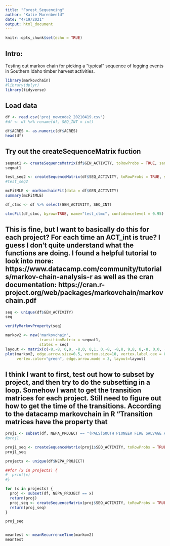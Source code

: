 ```yaml
---
title: "Forest_Sequencing"
author: "Katie Murenbeeld"
date: "4/19/2021"
output: html_document
---
```


```r
knitr::opts_chunk$set(echo = TRUE)
```

## Intro:

Testing out markov chain for picking a "typical" sequence of logging events in Southern Idaho timber harvest activities. 

```r
library(markovchain)
#library(dplyr)
library(tidyverse)
```

## Load data

```r
df <- read.csv('proj_newcode2_20210419.csv')
#df <- df %>% rename(df, SEQ_INT = int)

df$ACRES <- as.numeric(df$ACRES)
head(df)
```

## Try out the createSequenceMatrix fuction

```r
seqmat1 <- createSequenceMatrix(df$GEN_ACTIVITY, toRowProbs = TRUE, sanitize=TRUE)
seqmat1
```

```r
test_seq2 <- createSequenceMatrix(df$SEQ_ACTIVITY, toRowProbs = TRUE, sanitize=TRUE)
#test_seq2
```


```r
mcFitMLE <- markovchainFit(data = df$GEN_ACTIVITY)
summary(mcFitMLE)
```

```r
df_ctmc <- df %>% select(GEN_ACTIVITY, SEQ_INT)

ctmcFit(df_ctmc, byrow=TRUE, name="test_ctmc", confidencelevel = 0.95)
```

## This is fine, but I want to basically do this for each project? For each time an ACT_int is true? I guess I don't quite understand what the functions are doing.  I found a helpful tutorial to look into more: https://www.datacamp.com/community/tutorials/markov-chain-analysis-r as well as the cran documentation: https://cran.r-project.org/web/packages/markovchain/markovchain.pdf

```r
seq <- unique(df$GEN_ACTIVITY)
seq

verifyMarkovProperty(seq)
```

```r
markov2 <- new('markovchain', 
               transitionMatrix = seqmat1,
               states = seq)
layout <- matrix(c(-8,-8, 0,9, -8,0, 8,1, 0,-8, -8,8, 9,8, 8,-8, 0,0, -4,4, 4,4, 4,-4), ncol = 2, byrow = TRUE)
plot(markov2, edge.arrow.size=0.5, vertex.size=10, vertex.label.cex = 0.5, edge.label.cex=0.75,
     vertex.color="green", edge.arrow.mode = 3, layout=layout)
```

## I think I want to first, test out how to subset by project, and then try to do the subsetting in a loop. Somehow I want to get the transition matrices for each project. Still need to figure out how to get the time of the transitions. According to the datacamp markovchain in R "Transition matrices have the property that

```r
proj1 <- subset(df, NEPA_PROJECT == "(PALS)SOUTH PIONEER FIRE SALVAGE AND REFORESTATION PROJECT")
#proj1

proj1_seq <- createSequenceMatrix(proj1$SEQ_ACTIVITY, toRowProbs = TRUE, sanitize=TRUE)
proj1_seq
```
```r
projects <- unique(df$NEPA_PROJECT)

##for (x in projects) {
#  print(x)
#}

for (x in projects) {
  proj <- subset(df, NEPA_PROJECT == x)
  return(proj)
  proj_seq <- createSequenceMatrix(proj$SEQ_ACTIVITY, toRowProbs = TRUE, sanitize=TRUE)
  return(proj_seq)
}

proj_seq
```
```r

```

```r
meantest <- meanRecurrenceTime(markov2)
meantest
```

